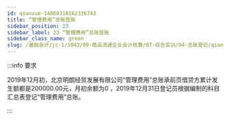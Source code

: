 ```yaml
---
id: qianxue-14060318162336743
title: “管理费用”总账登账
sidebar_position: 23
sidebar_label: 23 “管理费用”总账登账
sidebar_class_name: green
slug: /基础会计/jc-1/1043/09-商品流通企业会计核算/07-综合实训/04-总账登记/qianxue-14060316483427032/qianxue-14060318162336743/“管理费用”总账登账
---
```


:::info 要求

2019年12月初，北京明朗经贸发展有限公司“管理费用”总账承前页借贷方累计发生额都是200000.00元，月初余额为0 ，2019年12月31日登记员根据编制的科目汇总表登记“管理费用”总账。

:::
